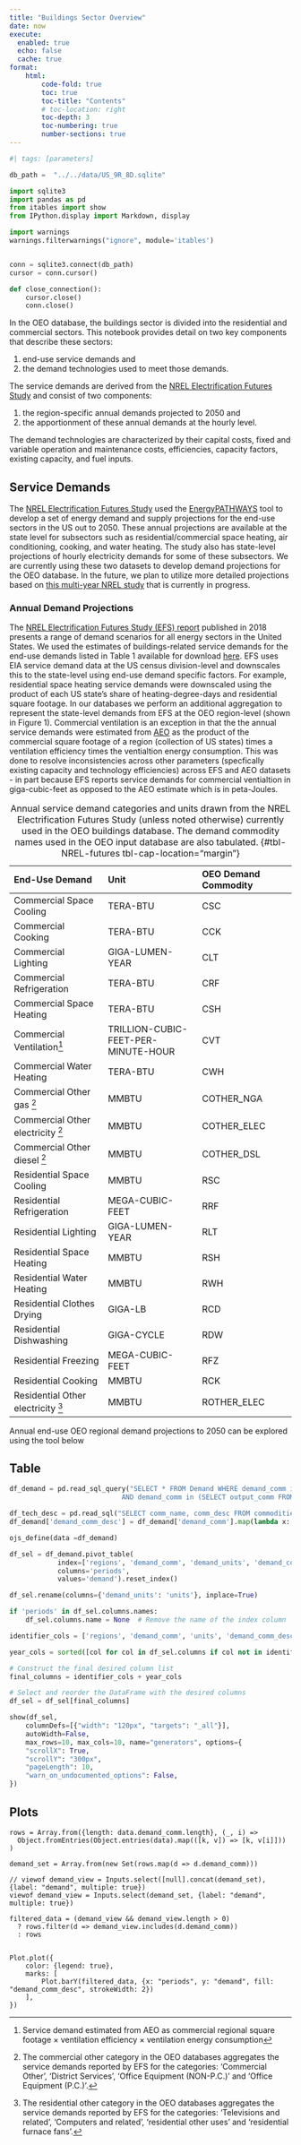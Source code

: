 ```yaml
---
title: "Buildings Sector Overview"
date: now
execute:
  enabled: true
  echo: false
  cache: true
format:
    html:
        code-fold: true
        toc: true
        toc-title: "Contents"
        # toc-location: right
        toc-depth: 3
        toc-numbering: true
        number-sections: true
---
```


```python
#| tags: [parameters]

db_path =  "../../data/US_9R_8D.sqlite"
```

```python
import sqlite3
import pandas as pd
from itables import show
from IPython.display import Markdown, display

import warnings
warnings.filterwarnings("ignore", module='itables')


conn = sqlite3.connect(db_path)
cursor = conn.cursor()

def close_connection():
    cursor.close()
    conn.close()

```

In the OEO database, the buildings sector is divided into the residential and commercial sectors. This notebook provides detail on two key components that describe these sectors:

1. end-use service demands and
2. the demand technologies used to meet those demands.

The service demands are derived from the [NREL Electrification Futures Study](https://www.nrel.gov/analysis/electrification-futures.html) and consist of two components:

1. the region-specific annual demands projected to 2050 and
2. the apportionment of these annual demands at the hourly level.

The demand technologies are characterized by their capital costs, fixed and variable operation and maintenance costs, efficiencies, capacity factors, existing capacity, and fuel inputs.

## Service Demands

The [NREL Electrification Futures Study](https://www.nrel.gov/analysis/electrification-futures) used the [EnergyPATHWAYS](https://www.evolved.energy/post/2016/02/19/energypathways) tool to develop a set of energy demand and supply projections for the end-use sectors in the US out to 2050. These annual projections are available at the state level for subsectors such as residential/commercial space heating, air conditioning, cooking, and water heating. The study also has state-level projections of hourly electricity demands for some of these subsectors. We are currently using these two datasets to develop demand projections for the OEO database. In the future, we plan to utilize more detailed projections based on [this multi-year NREL study](https://www.nrel.gov/buildings/end-use-load-profiles) that is currently in progress.

### Annual Demand Projections <a class="anchor" id="annual_demands"></a>
The [NREL Electrification Futures Study (EFS) report](https://www.nrel.gov/docs/fy18osti/71500.pdf) published in 2018 presents a range of demand scenarios for all energy sectors in the United States. We used the estimates of buildings-related service demands for the end-use demands listed in Table 1 available for download [here](https://data.nrel.gov/submissions/92). EFS uses EIA service demand data at the US census division-level and downscales this to the state-level using end-use demand specific factors. For example, residential space heating service demands were downscaled using the product of each US state's share of heating-degree-days and residential square footage. In our databases we perform an additional aggregation to represent the state-level demands from EFS at the OEO region-level (shown in Figure 1). Commercial ventilation is an exception in that the the annual service demands were estimated from [AEO](https://www.eia.gov/outlooks/aeo/data/browser/#/?id=5-AEO2021&cases=ref2021&sourcekey=0) as the product of the commercial square footage of a region (collection of US states) times a ventilation efficiency times the ventialtion energy consumption. This was done to resolve inconsistencies across other parameters (specfically existing capacity and technology efficiencies) across EFS and AEO datasets - in part because EFS reports service demands for commercial ventialtion in giga-cubic-feet as opposed to the AEO estimate which is in peta-Joules.


Table: Annual service demand categories and units drawn from the NREL Electrification Futures Study (unless noted otherwise) currently used in the OEO buildings database. The demand commodity names used in the OEO input database are also tabulated. {#tbl-NREL-futures tbl-cap-location="margin"}

| End-Use Demand | Unit | OEO Demand Commodity |
|:-|:-|:-|
| Commercial Space Cooling | TERA-BTU | CSC |
| Commercial Cooking | TERA-BTU | CCK |
| Commercial Lighting | GIGA-LUMEN-YEAR | CLT |
| Commercial Refrigeration | TERA-BTU | CRF |
| Commercial Space Heating | TERA-BTU | CSH |
| Commercial Ventilation[^1] | TRILLION-CUBIC-FEET-PER-MINUTE-HOUR | CVT |
| Commercial Water Heating | TERA-BTU | CWH |
| Commercial Other gas [^2] | MMBTU | COTHER_NGA |
| Commercial Other electricity [<sup>2</sup>](#fn2) | MMBTU | COTHER_ELEC |
| Commercial Other diesel [<sup>2</sup>](#fn2) | MMBTU | COTHER_DSL |
| Residential Space Cooling | MMBTU | RSC |
| Residential Refrigeration | MEGA-CUBIC-FEET | RRF |
| Residential Lighting | GIGA-LUMEN-YEAR | RLT |
| Residential Space Heating | MMBTU | RSH |
| Residential Water Heating | MMBTU | RWH |
| Residential Clothes Drying | GIGA-LB | RCD |
| Residential Dishwashing | GIGA-CYCLE | RDW |
| Residential Freezing | MEGA-CUBIC-FEET | RFZ |
| Residential Cooking | MMBTU | RCK |
| Residential Other electricity [^3] | MMBTU | ROTHER_ELEC |

[^1]: Service demand estimated from AEO as commercial regional square footage $\times$ ventilation efficiency $\times$ ventilation energy consumption

[^2]: The commercial other category in the OEO databases aggregates the service demands reported by EFS for the categories: 'Commercial Other', 'District Services', 'Office Equipment (NON-P.C.)' and 'Office Equipment (P.C.)'.

[^3]: The residential other category in the OEO databases aggregates the service demands reported by EFS for the categories: 'Televisions and related', 'Computers and related', 'residential other uses' and 'residential furnace fans'.

Annual end-use OEO regional demand projections to 2050 can be explored using the tool below

::: {.panel-tabset}

## Table

```python

df_demand = pd.read_sql_query("SELECT * FROM Demand WHERE demand_comm in (SELECT comm_name FROM commodities WHERE flag='d') \
                            AND demand_comm in (SELECT output_comm FROM Efficiency WHERE tech IN (SELECT tech FROM technologies WHERE sector='residential' OR sector='commercial'))", conn)

df_tech_desc = pd.read_sql("SELECT comm_name, comm_desc FROM commodities", conn)
df_demand['demand_comm_desc'] = df_demand['demand_comm'].map(lambda x: df_tech_desc.loc[df_tech_desc.comm_name==x,'comm_desc'].values[0].replace('#','').strip())

ojs_define(data =df_demand)

df_sel = df_demand.pivot_table(
            index=['regions', 'demand_comm', 'demand_units', 'demand_comm_desc'],
            columns='periods',
            values='demand').reset_index()

df_sel.rename(columns={'demand_units': 'units'}, inplace=True)

if 'periods' in df_sel.columns.names:
    df_sel.columns.name = None  # Remove the name of the index column

identifier_cols = ['regions', 'demand_comm', 'units', 'demand_comm_desc']

year_cols = sorted([col for col in df_sel.columns if col not in identifier_cols and col != ''])

# Construct the final desired column list
final_columns = identifier_cols + year_cols

# Select and reorder the DataFrame with the desired columns
df_sel = df_sel[final_columns]

show(df_sel,
    columnDefs=[{"width": "120px", "targets": "_all"}],
    autoWidth=False,
    max_rows=10, max_cols=10, name="generators", options={
    "scrollX": True,
    "scrollY": "300px",
    "pageLength": 10,
    "warn_on_undocumented_options": False,
})
```

## Plots

```ojs


rows = Array.from({length: data.demand_comm.length}, (_, i) =>
  Object.fromEntries(Object.entries(data).map(([k, v]) => [k, v[i]]))
)

demand_set = Array.from(new Set(rows.map(d => d.demand_comm)))

// viewof demand_view = Inputs.select([null].concat(demand_set), {label: "demand", multiple: true})
viewof demand_view = Inputs.select(demand_set, {label: "demand", multiple: true})

filtered_data = (demand_view && demand_view.length > 0)
  ? rows.filter(d => demand_view.includes(d.demand_comm))
  : rows


Plot.plot({
    color: {legend: true},
    marks: [
        Plot.barY(filtered_data, {x: "periods", y: "demand", fill: "demand_comm_desc", strokeWidth: 2})
    ],
})

```

:::

